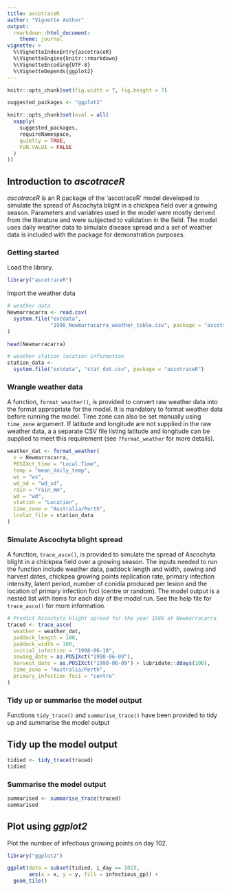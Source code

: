 ```yaml
---
title: ascotraceR
author: "Vignette Author" 
output:
  rmarkdown::html_document:
    theme: journal
vignette: >
  %\VignetteIndexEntry{ascotraceR}
  %\VignetteEngine{knitr::rmarkdown}
  %\VignetteEncoding{UTF-8}
  %\VignetteDepends{ggplot2}
---
```


```r
knitr::opts_chunk$set(fig.width = 7, fig.height = 7)

suggested_packages <- "ggplot2"

knitr::opts_chunk$set(eval = all(
  vapply(
    suggested_packages,
    requireNamespace,
    quietly = TRUE,
    FUN.VALUE = FALSE
  )
))
```

## Introduction to _ascotraceR_

_ascotraceR_ is an R package of the 'ascotraceR' model developed to simulate the spread of Ascochyta blight in a chickpea field over a growing season.
Parameters and variables used in the model were mostly derived from the literature and were subjected to validation in the field.
The model uses daily weather data to simulate disease spread and a set of weather data is included with the package for demonstration purposes.

### Getting started

Load the library.

```r
library("ascotraceR")
```

Import the weather data

```r
# weather data
Newmarracarra <- read.csv(
  system.file("extdata",
              "1998_Newmarracarra_weather_table.csv", package = "ascotraceR")
)

head(Newmarracarra)

# weather station location information
station_data <-
  system.file("extdata", "stat_dat.csv", package = "ascotraceR")
```

### Wrangle weather data 

A function, `format_weather()`, is provided to convert raw weather data into the format appropriate for the model.
It is mandatory to format weather data before running the model.
Time zone can also be set manually using `time_zone` argument.
If latitude and longitude are not supplied in the raw weather data, a a separate CSV file listing latitude and longitude can be supplied to meet this requirement (see `?format_weather` for more details).

```r
weather_dat <- format_weather(
  x = Newmarracarra,
  POSIXct_time = "Local.Time",
  temp = "mean_daily_temp",
  ws = "ws",
  wd_sd = "wd_sd",
  rain = "rain_mm",
  wd = "wd",
  station = "Location",
  time_zone = "Australia/Perth",
  lonlat_file = station_data
)
```

### Simulate Ascochyta blight spread

A function, `trace_asco()`, is provided to simulate the spread of Ascochyta blight in a chickpea field over a growing season.
The inputs needed to run the function include weather data, paddock length and width, sowing and harvest dates, chickpea growing points replication rate, primary infection intensity, latent period, number of conidia produced per lesion and the location of primary infection foci (centre or random).
The model output is a nested list with items for each day of the model run.
See the help file for `trace_asco()` for more information.

```r
# Predict Ascochyta blight spread for the year 1988 at Newmarracarra
traced <- trace_asco(
  weather = weather_dat,
  paddock_length = 100,
  paddock_width = 100,
  initial_infection = "1998-06-10",
  sowing_date = as.POSIXct("1998-06-09"),
  harvest_date = as.POSIXct("1998-06-09") + lubridate::ddays(100),
  time_zone = "Australia/Perth",
  primary_infection_foci = "centre"
)
```

### Tidy up or summarise the model output

Functions `tidy_trace()` and `summarise_trace()` have been provided to tidy up and summarise the model output

## Tidy up the model output 

```r
tidied <- tidy_trace(traced)
tidied
```


### Summarise the model output

```r
summarised <- summarise_trace(traced)
summarised
```

## Plot using _ggplot2_

Plot the number of infectious growing points on day 102.

```r

library("ggplot2")

ggplot(data = subset(tidied, i_day == 102),
       aes(x = x, y = y, fill = infectious_gp)) +
  geom_tile()
```

